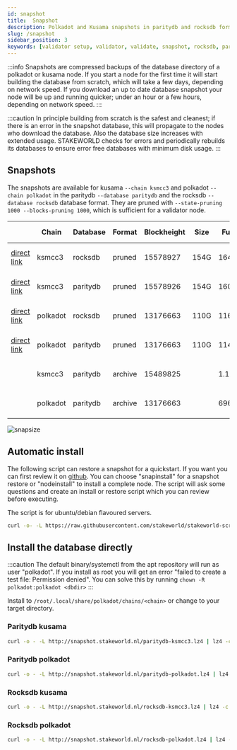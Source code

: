 ```yaml
---
id: snapshot
title:  Snapshot
description: Polkadot and Kusama snapshots in paritydb and rocksdb format
slug: /snapshot
sidebar_position: 3
keywords: [validator setup, validator, validate, snapshot, rocksdb, paritydb, pruning, polkadot, kusama]
---
```


:::info 
Snapshots are compressed backups of the database directory of a polkadot or kusama node. If you start a node for the first time it will start building the database from scratch, which will take a few days, depending on network speed. If you download an up to date database snapshot your node will be up and running quicker; under an hour or a few hours, depending on network speed. 
:::

:::caution
In principle building from scratch is the safest and cleanest; if there is an error in the snapshot database, this will propagate to the nodes who download the database. Also the database size increases with extended usage. STAKEWORLD checks for errors and periodically rebuilds its databases to ensure error free databases with minimum disk usage.
:::
 
## Snapshots

The snapshots are available for kusama `--chain ksmcc3` and polkadot `--chain polkadot` in the paritydb `--database paritydb` and the rocksdb `--database rocksdb` database format. They are pruned with `--state-pruning 1000 --blocks-pruning 1000`, which is sufficient for a validator node.


|  | Chain    | Database   | Format | Blockheight | Size       | Full         | Creation date     |
| ------------------------| ----------- | -------- | ------- | ----------- | ---------- | ------------ | -------- |
| [direct link](http://snapshot.stakeworld.nl/rocksdb-ksmcc3.lz4) | ksmcc3 | rocksdb | pruned | 15578927 | 154G | 164G | Fri 02 Dec @ 07:30 |
| [direct link](http://snapshot.stakeworld.nl/paritydb-ksmcc3.lz4) | ksmcc3 | paritydb | pruned | 15578926 | 154G | 160G | Fri 02 Dec @ 07:30 |
| [direct link](http://snapshot.stakeworld.nl/rocksdb-polkadot.lz4) | polkadot | rocksdb | pruned | 13176663 | 110G | 116G | Fri 02 Dec @ 07:30 |
| [direct link](http://snapshot.stakeworld.nl/paritydb-polkadot.lz4) | polkadot | paritydb | pruned | 13176663 | 110G | 114G | Fri 02 Dec @ 07:30 |
| | ksmcc3 | paritydb | archive | 15489825 | | 1.1T | Fri 02 Dec @ 07:30 |
| | polkadot | paritydb | archive | 13176663 | | 696G | Fri 02 Dec @ 07:30 |
![snapsize](/img/snapsize.png)

## Automatic install

The following script can restore a snapshot for a quickstart. If you want you can first review it on [github](https://github.com/stakeworld/stakeworld-scripts/blob/master/node-install.sh). You can choose "snapinstall" for a snapshot restore or "nodeinstall" to install a complete node. The script will ask some questions and create an install or restore script which you can review before executing.

The script is for ubuntu/debian flavoured servers.

```bash
curl -o- -L https://raw.githubusercontent.com/stakeworld/stakeworld-scripts/master/node-install.sh | bash
```

## Install the database directly

:::caution
The default binary/systemctl from the apt repository will run as user "polkadot". If you install as root you will get an error "failed to create a test file: Permission denied". You can solve this by running `chown -R polkadot:polkadot <dbdir>`
:::

Install to `/root/.local/share/polkadot/chains/<chain>` or change to your target directory.

### Paritydb kusama
```bash
curl -o - -L http://snapshot.stakeworld.nl/paritydb-ksmcc3.lz4 | lz4 -c -d - | tar -x -C /root/.local/share/polkadot/chains/ksmcc3
```

### Paritydb polkadot
```bash
curl -o - -L http://snapshot.stakeworld.nl/paritydb-polkadot.lz4 | lz4 -c -d - | tar -x -C /root/.local/share/polkadot/chains/polkadot
```

### Rocksdb kusama
```bash
curl -o - -L http://snapshot.stakeworld.nl/rocksdb-ksmcc3.lz4 | lz4 -c -d - | tar -x -C /root/.local/share/polkadot/chains/ksmcc3
```

### Rocksdb polkadot
```bash
curl -o - -L http://snapshot.stakeworld.nl/rocksdb-polkadot.lz4 | lz4 -c -d - | tar -x -C /root/.local/share/polkadot/chains/polkadot
```
